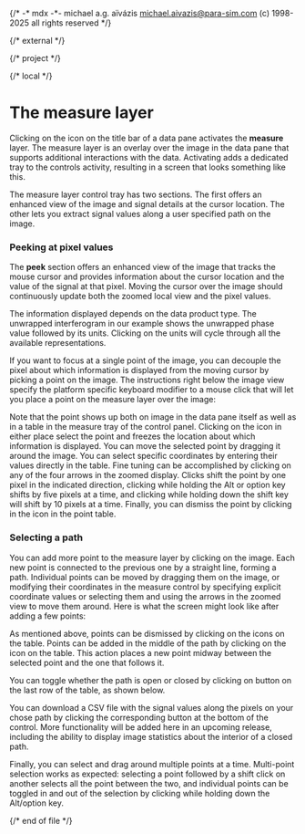 {/*
    -* mdx -*-
    michael a.g. aïvázis <michael.aivazis@para-sim.com>
    (c) 1998-2025 all rights reserved
*/}


{/* external */}

{/* project */}

{/* local */}


# <a name="measure" />The measure layer

Clicking on the <Badge><Target/></Badge> icon on the title bar of a data pane activates the
**measure** layer. The measure layer is an overlay over the image in the data pane that supports
additional interactions with the data. Activating adds a dedicated tray to the controls activity,
resulting in a screen that looks something like this.

<Screenshot src="figures/qed-measure.png" />

The measure layer control tray has two sections. The first offers an enhanced view of the image and
signal details at the cursor location. The other lets you extract signal values along a user
specified path on the image.

### <a name="#measure.peek" />Peeking at pixel values

The **peek** section offers an enhanced view of the image that tracks the mouse cursor and provides
information about the cursor location and the value of the signal at that pixel. Moving the cursor
over the image should continuously update both the zoomed local view and the pixel values.

The information displayed depends on the data product type. The unwrapped interferogram in our
example shows the unwrapped phase value followed by its units. Clicking on the units will cycle
through all the available representations.

If you want to focus at a single point of the image, you can decouple the pixel about which
information is displayed from the moving cursor by picking a point on the image. The instructions
right below the image view specify the platform specific keyboard modifier to a mouse click that
will let you place a point on the measure layer over the image:

<Screenshot src="figures/qed-measure-point.png" />

Note that the point shows up both on image in the data pane itself as well as in a table in the
measure tray of the control panel. Clicking on the <Badge><Target/></Badge> icon in either place
select the point and freezes the location about which information is displayed. You can move the
selected point by dragging it around the image. You can select specific coordinates by entering
their values directly in the table. Fine tuning can be accomplished by clicking on any of the four
arrows in the zoomed display. Clicks shift the point by one pixel in the indicated direction,
clicking while holding the Alt or option key shifts by five pixels at a time, and clicking while
holding down the shift key will shift by 10 pixels at a time. Finally, you can dismiss the point by
clicking in the <Badge><X/></Badge> icon in the point table.

### <a name="#measure.path" />Selecting a path

You can add more point to the measure layer by clicking on the image. Each new point is connected to
the previous one by a straight line, forming a path. Individual points can be moved by dragging them
on the image, or modifying their coordinates in the measure control by specifying explicit
coordinate values or selecting them and using the arrows in the zoomed view to move them around.
Here is what the screen might look like after adding a few points:

<Screenshot src="figures/qed-measure-path.png" />

As mentioned above, points can be dismissed by clicking on the <Badge><X/></Badge> icons on the
table. Points can be added in the middle of the path by clicking on the <Badge><Plus/></Badge> icon
on the table. This action places a new point midway between the selected point and the one that
follows it.

You can toggle whether the path is open or closed by clicking on button on the last row of the
table, as shown below.

<Screenshot src="figures/qed-measure-path-closed.png" />

You can download a CSV file with the signal values along the pixels on your chose path by clicking
the corresponding button at the bottom of the control. More functionality will be added here in an
upcoming release, including the ability to display image statistics about the interior of a closed
path.

Finally, you can select and drag around multiple points at a time. Multi-point selection works
as expected: selecting a point followed by a shift click on another selects all the point between
the two, and individual points can be toggled in and out of the selection by clicking while holding
down the Alt/option key.

<Screenshot src="figures/qed-measure-path-selected.png" />

{/* end of file */}
